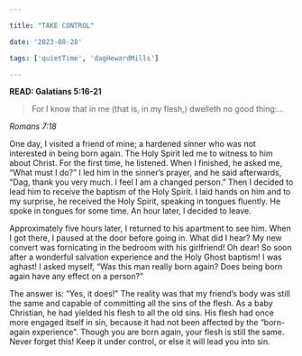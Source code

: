 ```yaml
---

title: "TAKE CONTROL"

date: '2023-08-28'

tags: ['quietTime', 'dagHewardMills']

---
```


**READ: Galatians 5:16-21**

>For I know that in me (that is, in my flesh,) dwelleth no good thing:...

*Romans 7:18*

One day, I visited a friend of mine; a hardened sinner who was not interested in being born again. The Holy Spirit led me to witness to him about Christ. For the first time, he listened. When I finished, he asked me, “What must I do?” I led him in the sinner’s prayer, and he said afterwards, “Dag, thank you very much. I feel I am a changed person.” Then I decided to lead him to receive the baptism of the Holy Spirit. I laid hands on him and to my surprise, he received the Holy Spirit, speaking in tongues fluently. He spoke in tongues for some time. An hour later, I decided to leave.

Approximately five hours later, I returned to his apartment to see him. When I got there, I paused at the door before going in. What did I hear? My new convert was fornicating in the bedroom with his girlfriend! Oh dear! So soon after a wonderful salvation experience and the Holy Ghost baptism! I was aghast! I asked myself, “Was this man really born again? Does being born again have any effect on a person?”

The answer is: “Yes, it does!” The reality was that my friend’s body was still the same and capable of committing all the sins of the flesh. As a baby Christian, he had yielded his flesh to all the old sins. His flesh had once more engaged itself in sin, because it had not been affected by the “born-again experience”. Though you are born again, your flesh is still the same. Never forget this! Keep it under control, or else it will lead you into sin.

